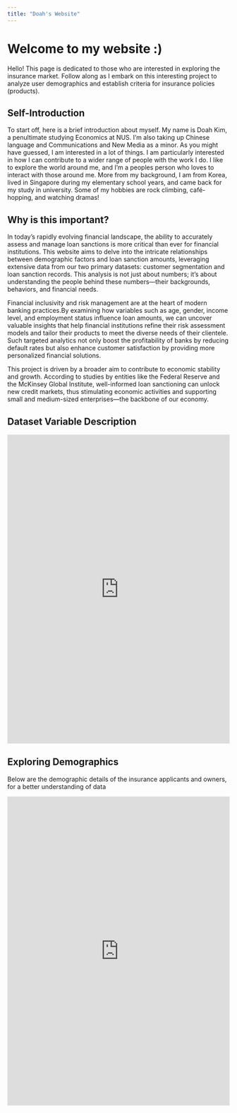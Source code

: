 ```yaml
---
title: "Doah's Website"
---
```


# Welcome to my website :)

Hello! This page is dedicated to those who are interested in exploring the insurance market. Follow along as I embark on this interesting project to analyze user demographics and establish criteria for insurance policies (products).

## Self-Introduction

To start off, here is a brief introduction about myself. My name is Doah Kim, a penultimate studying Economics at NUS. I'm also taking up Chinese language and Communications and New Media as a minor. As you might have guessed, I am interested in a lot of things. I am particularly interested in how I can contribute to a wider range of people with the work I do. I like to explore the world around me, and I'm a peoples person who loves to interact with those around me. More from my background, I am from Korea, lived in Singapore during my elementary school years, and came back for my study in university. Some of my hobbies are rock climbing, café-hopping, and watching dramas!

## Why is this important?

In today's rapidly evolving financial landscape, the ability to accurately assess and manage loan sanctions is more critical than ever for financial institutions. This website aims to delve into the intricate relationships between demographic factors and loan sanction amounts, leveraging extensive data from our two primary datasets: customer segmentation and loan sanction records. This analysis is not just about numbers; it's about understanding the people behind these numbers—their backgrounds, behaviors, and financial needs.

Financial inclusivity and risk management are at the heart of modern banking practices.By examining how variables such as age, gender, income level, and employment status influence loan amounts, we can uncover valuable insights that help financial institutions refine their risk assessment models and tailor their products to meet the diverse needs of their clientele. Such targeted analytics not only boost the profitability of banks by reducing default rates but also enhance customer satisfaction by providing more personalized financial solutions.

This project is driven by a broader aim to contribute to economic stability and growth. According to studies by entities like the Federal Reserve and the McKinsey Global Institute, well-informed loan sanctioning can unlock new credit markets, thus stimulating economic activities and supporting small and medium-sized enterprises—the backbone of our economy.

## Dataset Variable Description

```{=html}
<iframe height="700" width="100%" frameborder="no" src="https://doah240315-2.shinyapps.io/dataset/"> </iframe>
```
## Exploring Demographics

Below are the demographic details of the insurance applicants and owners, for a better understanding of data

```{=html}
<iframe height="700" width="100%" frameborder="no" src="https://doah240315.shinyapps.io/kdfinal1/"> </iframe>
```
